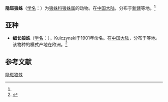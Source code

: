 {{Speciesbox
| name = 隐斑狼蛛
| status = 
| status_system = 
| image = 
| genus = Lycosa
| species = condolens
| authority = (Cambridge, 1885)<ref name='id13815'>{{cite web| url =http://www.bioinfo.cn/db05/BjdwSpecies.php?action=view&id=13815| title =隐斑狼蛛| work =《中国动物物种编目数据库》| publisher =中国科学院微生物研究所| author =中国科学院动物研究所| accessdate =2009-04-28| deadurl =yes| archiveurl =https://web.archive.org/web/20160305002547/http://www.bioinfo.cn/db05/BjdwSpecies.php?action=view&id=13815| archivedate =2016-03-05}}</ref>
}}

'''隐斑狼蛛'''（[[学名|学名]]：{{lang|la|''Lycosa condolens''}}）为[[狼蛛科|狼蛛科]][[狼蛛属|狼蛛属]]的动物。在[[中国大陆|中国大陆]]，分布于[[新疆|新疆]]等地。<ref name='id13815'/>

==亚种==
*'''细长狼蛛'''（[[学名|学名]]：{{lang|la|''Lycosa dimideata virgata''}}），Kulczynski于1901年命名。在[[中国大陆|中国大陆]]，分布于等地。该物种的模式产地在欧洲。<ref name='id13816'>{{cite web| url =http://www.bioinfo.cn/db05/BjdwSpecies.php?action=view&id=13816| title =细长狼蛛| work =《中国动物物种编目数据库》| publisher =中国科学院微生物研究所| author =中国科学院动物研究所| accessdate =2009-04-28| deadurl =yes| archiveurl =https://web.archive.org/web/20160305050352/http://www.bioinfo.cn/db05/BjdwSpecies.php?action=view&id=13816| archivedate =2016-03-05}}</ref>

== 参考文献 ==
{{reflist}}

{{Wikispecies|Lycosa condolens}}

[[Category:狼蛛属|隐斑狼蛛]]


{{蜘蛛小作品}}